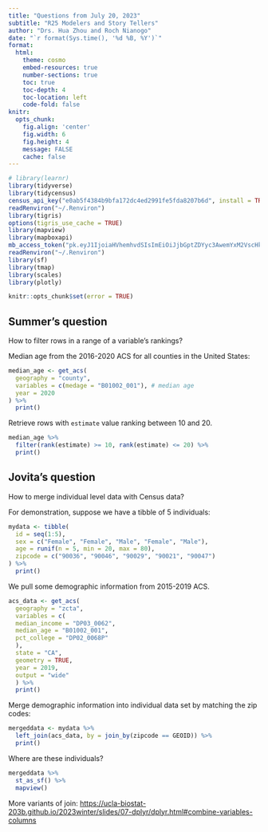 ```yaml
---
title: "Questions from July 20, 2023"
subtitle: "R25 Modelers and Story Tellers"
author: "Drs. Hua Zhou and Roch Nianogo"
date: "`r format(Sys.time(), '%d %B, %Y')`"
format:
  html:
    theme: cosmo
    embed-resources: true
    number-sections: true
    toc: true
    toc-depth: 4
    toc-location: left
    code-fold: false
knitr:
  opts_chunk: 
    fig.align: 'center'
    fig.width: 6
    fig.height: 4
    message: FALSE
    cache: false
---
```


```r
# library(learnr)
library(tidyverse)
library(tidycensus)
census_api_key("e0ab5f4384b9bfa172dc4ed2991fe5fda8207b6d", install = TRUE, overwrite = TRUE)
readRenviron("~/.Renviron")
library(tigris)
options(tigris_use_cache = TRUE)
library(mapview)
library(mapboxapi)
mb_access_token("pk.eyJ1IjoiaHVhemhvdSIsImEiOiJjbGptZDYyc3AwemYxM2VscHkzdzlmOXdiIn0.BSJD9Eaca8Jg4fpTS0W1lw", install = TRUE, overwrite = TRUE)
readRenviron("~/.Renviron")
library(sf)
library(tmap)
library(scales)
library(plotly)

knitr::opts_chunk$set(error = TRUE)
```

## Summer's question

How to filter rows in a range of a variable's rankings?

Median age from the 2016-2020 ACS for all counties in the United States:
```r
median_age <- get_acs(
  geography = "county",
  variables = c(medage = "B01002_001"), # median age
  year = 2020
) %>%
  print()
```

Retrieve rows with `estimate` value ranking between 10 and 20.
```r
median_age %>%
  filter(rank(estimate) >= 10, rank(estimate) <= 20) %>%
  print()
```

## Jovita's question

How to merge individual level data with Census data?

For demonstration, suppose we have a tibble of 5 individuals:
```r
mydata <- tibble(
  id = seq(1:5),
  sex = c("Female", "Female", "Male", "Female", "Male"),
  age = runif(n = 5, min = 20, max = 80),
  zipcode = c("90036", "90046", "90029", "90021", "90047")
) %>%
  print()
```

We pull some demographic information from 2015-2019 ACS.
```r
acs_data <- get_acs(
  geography = "zcta",
  variables = c(
  median_income = "DP03_0062",
  median_age = "B01002_001",
  pct_college = "DP02_0068P"
  ),
  state = "CA",
  geometry = TRUE,
  year = 2019,
  output = "wide"
  ) %>%
  print()
```

Merge demographic information into individual data set by matching the zip codes:
```r
mergeddata <- mydata %>%
  left_join(acs_data, by = join_by(zipcode == GEOID)) %>%
  print()
```

Where are these individuals?
```r
mergeddata %>%
  st_as_sf() %>%
  mapview()
```

More variants of join: <https://ucla-biostat-203b.github.io/2023winter/slides/07-dplyr/dplyr.html#combine-variables-columns>

